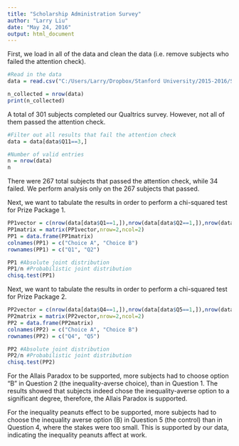 ```yaml
---
title: "Scholarship Administration Survey"
author: "Larry Liu"
date: "May 24, 2016"
output: html_document
---
```


First, we load in all of the data and clean the data (i.e. remove subjects who failed the attention check).
```r
#Read in the data
data = read.csv("C:/Users/Larry/Dropbox/Stanford University/2015-2016/Spring Quarter/PSYCH 154/replicationData.csv")

n_collected = nrow(data)
print(n_collected)
```

A total of 301 subjects completed our Qualtrics survey. However, not all of them passed the attention check.

```r
#Filter out all results that fail the attention check
data = data[data$Q11==3,]

#Number of valid entries
n = nrow(data)
n
```
There were 267 total subjects that passed the attention check, while 34 failed. We perform analysis only on the 267 subjects that passed.

Next, we want to tabulate the results in order to perform a chi-squared test for Prize Package 1.
```r
PP1vector = c(nrow(data[data$Q1==1,]),nrow(data[data$Q2==1,]),nrow(data[data$Q1==2,]),nrow(data[data$Q2==2,]))
PP1matrix = matrix(PP1vector,nrow=2,ncol=2)
PP1 = data.frame(PP1matrix)
colnames(PP1) = c("Choice A", "Choice B")
rownames(PP1) = c("Q1", "Q2")

PP1 #Absolute joint distribution
PP1/n #Probabilistic joint distribution
chisq.test(PP1)
```

Next, we want to tabulate the results in order to perform a chi-squared test for Prize Package 2.
```r
PP2vector = c(nrow(data[data$Q4==1,]),nrow(data[data$Q5==1,]),nrow(data[data$Q4==2,]),nrow(data[data$Q5==2,]))
PP2matrix = matrix(PP2vector,nrow=2,ncol=2)
PP2 = data.frame(PP2matrix)
colnames(PP2) = c("Choice A", "Choice B")
rownames(PP2) = c("Q4", "Q5")

PP2 #Absolute joint distribution
PP2/n #Probabilistic joint distribution
chisq.test(PP2)
```

For the Allais Paradox to be supported, more subjects had to choose option "B" in Question 2  (the inequality-averse choice), than in Question 1. The results showed that subjects indeed chose the inequality-averse option to a significant degree, therefore, the Allais Paradox is supported.
 
For the inequality peanuts effect to be supported, more subjects had to choose the inequality averse option (B) in Question 5 (the control) than in Question 4, where the stakes were too small.  This is supported by our data, indicating the inequality peanuts affect at work. 